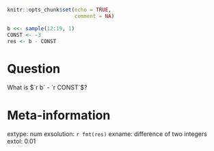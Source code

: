 ```r
knitr::opts_chunk$set(echo = TRUE,
                      comment = NA)
```


```r
b <<- sample(12:19, 1)
CONST <- -3
res <- b - CONST
```


Question
========
What is $`r b` - `r CONST`$?

Meta-information
================
extype: num
exsolution: `r fmt(res)`
exname: difference of two integers
extol: 0.01
